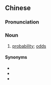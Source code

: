 {{also|几率}}
==Chinese==
{{zh-forms|s=几率}}

===Pronunciation===
{{zh-pron
|m=jīlǜ
|cat=n
}}

===Noun===
{{zh-noun}}

# [[probability]]; [[odd]]s

====Synonyms====
* {{zh-l|概率}}
* {{zh-l|或然率}}
* {{zh-l|機率}}

{{zh-cat|Mathematics}}